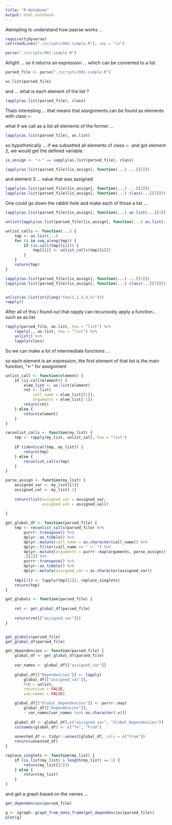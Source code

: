 ```yaml
---
title: "R Notebook"
output: html_notebook
---
```


Atempting to understand how pasrse works ...

```r
require(tidyverse)
cat(readLines("./scripts/001-simple.R"), sep = "\n")
```

```r
parse("./scripts/001-simple.R")
```

Alright ... so it returns an expression ...
which can be converted to a list

```r
parsed_file <- parse("./scripts/001-simple.R")

as.list(parsed_file)

```

and ... what is each element of the list ?

```r
lapply(as.list(parsed_file), class)
```

Thats interesting ... that means that assignments can be found as elements with class `<-`

what if we call as a list all elements of the former ...

```r
lapply(as.list(parsed_file), as.list)
```


so hypothetically ... if we subsetted all elements of class `<-` and got
element 2, we would get the defined variable.


```r
is_assign <- "<-" == sapply(as.list(parsed_file), class)

lapply(as.list(parsed_file)[is_assign], function(...) ...[[2]])
```

and element 3 ... value that was assigned

```r
lapply(as.list(parsed_file)[is_assign], function(...) ...[[3]])
lapply(as.list(parsed_file)[is_assign], function(...) class(...[[3]]))

```

One could go down the rabbit-hole and make each of those a list ...

```r
lapply(as.list(parsed_file)[is_assign], function(...) as.list(...[[3]]))
```

```r
unlist(lapply(as.list(parsed_file)[is_assign], function(...) as.list(...[[3]]))) %>% lapply(class)

```


```r
unlist_calls <- function(...) {
    tmp <- as.list(...)
    for (i in seq_along(tmp)) {
        if (is.call(tmp[[i]])) {
            tmp[[i]] <- unlist_calls(tmp[[i]])
        }
    }
    return(tmp)
}


```


```r
lapply(as.list(parsed_file)[is_assign], function(...) ...[[3]])
lapply(as.list(parsed_file)[is_assign], function(...) class(...[[3]]))


unlist(as.list(str2lang("foo(1,2,3,4,5)")))
rapply()
```


After all of this i found out that rapply can recursively apply a function...
such as as.list

```r
rapply(parsed_file, as.list, how = "list") %>% 
    rapply(., as.list, how = "list") %>% 
    unlist() %>% 
    lapply(class)
```

So we can make a lot of intermediate functions ...

so each element is an expression, the first element of that list is the main function, "<-" for assignment

```r
unlist_call <- function(element) {
    if (is.call(element)) {
        elem_list <- as.list(element)
        ret <- list(
            call_name = elem_list[[1]],
            arguments = elem_list[-1])
        return(ret)
    } else {
        return(element)
    }
}

recunlist_calls <- function(my_list) {
    tmp <- rapply(my_list, unlist_call, how = "list")
    
    if (identical(tmp, my_list)) {
        return(tmp)
    } else {
        recunlist_calls(tmp)
    }
}

parse_assign <- function(my_list) {
    assigned_var <- my_list[[1]]
    assigned_val <- my_list[-1]
    
    return(list(assigned_var = assigned_var, 
                assigned_val = assigned_val))
    
}

get_global_df <- function(parsed_file) {
    tmp <- recunlist_calls(parsed_file) %>% 
        purrr::transpose() %>% 
        dplyr::as_tibble() %>% 
        dplyr::mutate(call_name = as.character(call_name)) %>% 
        dplyr::filter(call_name == "`<-`") %>%
        dplyr::mutate(arguments = purrr::map(arguments, parse_assign))  %>%
        .[[2]] %>% 
        purrr::transpose() %>% 
        dplyr::as_tibble() %>% 
        dplyr::mutate(assigned_var = as.character(assigned_var))
    
    tmp[[2]] <- lapply(tmp[[2]], replace_singlets)
    return(tmp)
}

get_globals <- function(parsed_file) {
    
    ret <- get_global_df(parsed_file)
    
    return(ret[["assigned_var"]])
}


get_globals(parsed_file)
get_global_df(parsed_file)

get_dependencies <- function(parsed_file) {
    global_df <- get_global_df(parsed_file)
    
    var_names <- global_df[["assigned_var"]]
    
    global_df[["Dependencies"]] <- lapply(
        global_df[["assigned_val"]], 
        FUN = unlist, 
        recursive = FALSE, 
        use.names = FALSE)

    global_df[["Global_Dependencies"]] <- purrr::map(
        global_df[["Dependencies"]],
        ~ var_names[var_names %in% as.character(.x)])
    
    global_df <- global_df[,c("assigned_var", "Global_Dependencies")]
    colnames(global_df) <- c("To", "From")
    
    unnested_df <- tidyr::unnest(global_df, cols = c("From"))
    return(unnested_df)
}

replace_singlets <- function(my_list) {
    if (is.list(my_list) & length(my_list) == 1) {
        return(my_list[[1]])
    } else {
        return(my_list)
    }
}
```

and get a graph based on the names ...

```r
get_dependencies(parsed_file)

g <- igraph::graph_from_data_frame(get_dependencies(parsed_file))
plot(g)

```

